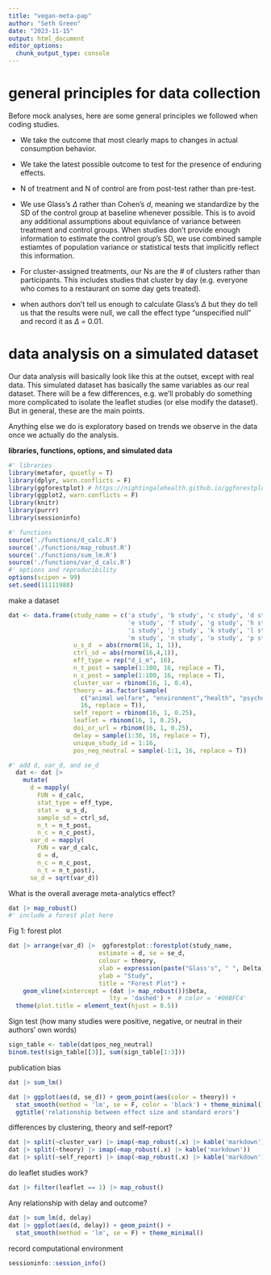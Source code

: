 ```yaml
---
title: "vegan-meta-pap"
author: "Seth Green"
date: "2023-11-15"
output: html_document
editor_options: 
  chunk_output_type: console
---
```



# general principles for data collection 

Before mock analyses, here are some general principles we followed when coding studies.

* We take the outcome that most clearly maps to changes in actual consumption behavior. 

* We take the latest possible outcome to test for the presence of enduring effects.

* N of treatment and N of control are from post-test rather than pre-test.

* We use Glass's $\Delta$ rather than Cohen's *d*, meaning we standardize by the SD of the control group at baseline whenever possible. This is to avoid any additional assumptions about equivlance of variance between treatment and control groups. When studies don't provide enough information to estimate the control group's SD, we use combined sample estiamtes of population variance or statistical tests that implicitly reflect this information.

* For cluster-assigned treatments, our Ns are the # of clusters rather than participants. This includes studies that cluster by day (e.g. everyone who comes to a restaurant on some day gets treated).

* when authors don't tell us enough to calculate Glass's $\Delta$ but they do tell us that the results were null, we call the effect type "unspecified null" and record it as $\Delta$ = 0.01.

# data analysis on a simulated dataset

Our data analysis will basically look like this at the outset, except with real data. This simulated dataset has basically the same variables as our real dataset. There will be a few differences, e.g. we'll probably do something more complicated to isolate the leaflet studies (or else modify the dataset). But in general, these are the main points.

Anything else we do is exploratory based on trends we observe in the data once we actually do the analysis.

**libraries, functions, options, and simulated data**

```r
#' libraries
library(metafor, quietly = T)
library(dplyr, warn.conflicts = F)
library(ggforestplot) # https://nightingalehealth.github.io/ggforestplot
library(ggplot2, warn.conflicts = F)
library(knitr)
library(purrr)
library(sessioninfo)

#' functions
source('./functions/d_calc.R')
source('./functions/map_robust.R')
source('./functions/sum_lm.R')
source('./functions/var_d_calc.R')
#' options and reproducibility
options(scipen = 99)
set.seed(11111988)
```

make a dataset
```r
dat <- data.frame(study_name = c('a study', 'b study', 'c study', 'd study', 
                                 'e study', 'f study', 'g study', 'h study', 
                                 'i study', 'j study', 'k study', 'l study',
                                 'm study', 'n study', 'o study', 'p study'),
                  u_s_d  = abs(rnorm(16, 1, 1)),
                  ctrl_sd = abs(rnorm(16,4,1)),
                  eff_type = rep("d_i_m", 16),
                  n_t_post = sample(1:100, 16, replace = T),
                  n_c_post = sample(1:100, 16, replace = T),
                  cluster_var = rbinom(16, 1, 0.4),
                  theory = as.factor(sample(
                    c("animal welfare", "environment","health", "psychology"), 
                    16, replace = T)),
                  self_report = rbinom(16, 1, 0.25),
                  leaflet = rbinom(16, 1, 0.25),
                  doi_or_url = rbinom(16, 1, 0.25),
                  delay = sample(1:30, 16, replace = T),
                  unique_study_id = 1:16,
                  pos_neg_neutral = sample(-1:1, 16, replace = T))

#' add d, var_d, and se_d
  dat <- dat |>
    mutate(
      d = mapply(
        FUN = d_calc,
        stat_type = eff_type,
        stat =  u_s_d,
        sample_sd = ctrl_sd,
        n_t = n_t_post,
        n_c = n_c_post),
      var_d = mapply(
        FUN = var_d_calc,
        d = d,
        n_c = n_c_post,
        n_t = n_t_post),
      se_d = sqrt(var_d))
```

What is the overall average meta-analytics effect?

```r
dat |> map_robust()
#' include a forest plot here
```

Fig 1: forest plot

```r
dat |> arrange(var_d) |>  ggforestplot::forestplot(study_name, 
                         estimate = d, se = se_d, 
                         colour = theory, 
                         xlab = expression(paste("Glass's", " ", Delta)), 
                         ylab = "Study",
                         title = "Forest Plot") +
    geom_vline(xintercept = (dat |> map_robust())$beta, 
                            lty = 'dashed') +  # color = '#00BFC4'
  theme(plot.title = element_text(hjust = 0.5))
```

Sign test (how many studies were positive, negative, or neutral in their authors' own words)

```r
sign_table <- table(dat$pos_neg_neutral)
binom.test(sign_table[[3]], sum(sign_table[1:3]))

```

publication bias
```r
dat |> sum_lm()

dat |> ggplot(aes(d, se_d)) + geom_point(aes(color = theory)) + 
  stat_smooth(method = 'lm', se = F, color = 'black') + theme_minimal() +
  ggtitle('relationship between effect size and standard erors')
```

differences by clustering, theory and self-report? 

```r

dat |> split(~cluster_var) |> imap(~map_robust(.x) |> kable('markdown'))
dat |> split(~theory) |> imap(~map_robust(.x) |> kable('markdown'))
dat |> split(~self_report) |> imap(~map_robust(.x) |> kable('markdown'))
```

do leaflet studies work? 

```r
dat |> filter(leaflet == 1) |> map_robust()
```

Any relationship with delay and outcome?
```r
dat |> sum_lm(d, delay)
dat |> ggplot(aes(d, delay)) + geom_point() + 
  stat_smooth(method = 'lm', se = F) + theme_minimal()
```


record computational environment
```r
sessioninfo::session_info()
```